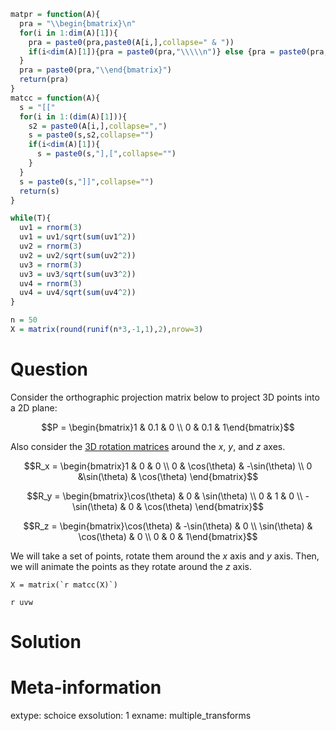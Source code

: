 ```r
matpr = function(A){
  pra = "\\begin{bmatrix}\n"
  for(i in 1:dim(A)[1]){
    pra = paste0(pra,paste0(A[i,],collapse=" & "))
    if(i<dim(A)[1]){pra = paste0(pra,"\\\\\n")} else {pra = paste0(pra,"\n")}
  }
  pra = paste0(pra,"\\end{bmatrix}")
  return(pra)
}
matcc = function(A){
  s = "[["
  for(i in 1:(dim(A)[1])){
    s2 = paste0(A[i,],collapse=",")
    s = paste0(s,s2,collapse="")
    if(i<dim(A)[1]){
      s = paste0(s,"],[",collapse="")
    }
  }
  s = paste0(s,"]]",collapse="")
  return(s)
}

while(T){
  uv1 = rnorm(3)
  uv1 = uv1/sqrt(sum(uv1^2))
  uv2 = rnorm(3)
  uv2 = uv2/sqrt(sum(uv2^2))
  uv3 = rnorm(3)
  uv3 = uv3/sqrt(sum(uv3^2))
  uv4 = rnorm(3)
  uv4 = uv4/sqrt(sum(uv4^2))
}

n = 50
X = matrix(round(runif(n*3,-1,1),2),nrow=3)

```

Question
========

Consider the orthographic projection matrix below to project 3D points into a 2D plane:

$$P = \begin{bmatrix}1 & 0.1 & 0 \\ 0 & 0.1 & 1\end{bmatrix}$$

Also consider the [3D rotation matrices](https://en.wikipedia.org/wiki/Rotation_matrix#In_three_dimensions) around the $x$, $y$, and $z$ axes.

$$R_x = \begin{bmatrix}1 & 0 & 0 \\ 0 & \cos(\theta) & -\sin(\theta) \\ 0 &\sin(\theta) & \cos(\theta) \end{bmatrix}$$

$$R_y = \begin{bmatrix}\cos(\theta) & 0 & \sin(\theta) \\ 0 & 1 & 0 \\ -\sin(\theta) & 0 & \cos(\theta) \end{bmatrix}$$

$$R_z = \begin{bmatrix}\cos(\theta) & -\sin(\theta) & 0 \\ \sin(\theta) & \cos(\theta) & 0 \\ 0 & 0 & 1\end{bmatrix}$$

We will take a set of points, rotate them around the $x$ axis and $y$ axis. Then, we will animate the points as they rotate around the $z$ axis.


```
X = matrix(`r matcc(X)`)
```

`r uvw`




Solution
========



Meta-information
============
extype: schoice
exsolution: 1
exname: multiple_transforms